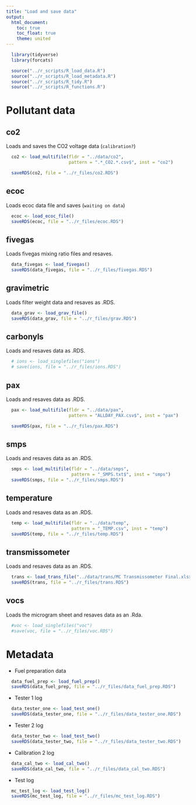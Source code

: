```yaml
---
title: "Load and save data"
output:
  html_document:
    toc: true
    toc_float: true
    theme: united
---
```


```r
  library(tidyverse)
  library(forcats)
```

```r
  source("../r_scripts/R_load_data.R")
  source("../r_scripts/R_load_metadata.R")
  source("../r_scripts/R_tidy.R")
  source("../r_scripts/R_functions.R")
```

# Pollutant data

## co2

Loads and saves the CO2 voltage data (`calibration?`)

```r
  co2 <- load_multifile(fldr = "../data/co2",
                        pattern = ".*_CO2.*.csv$", inst = "co2")

  saveRDS(co2, file = "../r_files/co2.RDS")
```

## ecoc

Loads ecoc data file and saves (`waiting on data`)

```r
  ecoc <- load_ecoc_file()
  saveRDS(ecoc, file = "../r_files/ecoc.RDS")
```  

## fivegas

Loads fivegas mixing ratio files and resaves.

```r
  data_fivegas <- load_fivegas()
  saveRDS(data_fivegas, file = "../r_files/fivegas.RDS")
```

## gravimetric

Loads filter weight data and resaves as .RDS.

```r
  data_grav <- load_grav_file() 
  saveRDS(data_grav, file = "../r_files/grav.RDS")
```

## carbonyls

Loads and resaves data as .RDS.

```r
  # ions <- load_singlefiles("ions")
  # save(ions, file = "../r_files/ions.RDS")
```

## pax

Loads and resaves data as .RDS.

```r
  pax <- load_multifile(fldr = "../data/pax",
                        pattern = "ALLDAY_PAX.csv$", inst = "pax")

  saveRDS(pax, file = "../r_files/pax.RDS")
```

## smps

Loads and resaves data as an .RDS.

```r
  smps <- load_multifile(fldr = "../data/smps",
                         pattern = "_SMPS.txt$", inst = "smps")
  saveRDS(smps, file = "../r_files/smps.RDS")
```

## temperature

Loads and resaves data as an .RDS.

```r
  temp <- load_multifile(fldr = "../data/temp",
                         pattern = "_TEMP.csv", inst = "temp")
  saveRDS(temp, file = "../r_files/temp.RDS")
```

## transmissometer

Loads and resaves data as an .RDS.

```r
  trans <- load_trans_file("../data/trans/MC Transmissometer Final.xlsx")
  saveRDS(trans, file = "../r_files/trans.RDS")
```
 
## vocs

Loads the microgram sheet  and resaves data as an .Rda.
 
```r
  #voc <- load_singlefiles("voc")
  #save(voc, file = "../r_files/voc.RDS")
```

# Metadata

* Fuel preparation data

```r
  data_fuel_prep <- load_fuel_prep()
  saveRDS(data_fuel_prep, file = "../r_files/data_fuel_prep.RDS")
```

* Tester 1 log

```r
  data_tester_one <- load_test_one()
  saveRDS(data_tester_one, file = "../r_files/data_tester_one.RDS")
```

* Tester 2 log

```r
  data_tester_two <- load_test_two()
  saveRDS(data_tester_two, file = "../r_files/data_tester_two.RDS")
```

* Calibration 2 log

```r
  data_cal_two <- load_cal_two()
  saveRDS(data_cal_two, file = "../r_files/data_cal_two.RDS")
```

* Test log

```r
  mc_test_log <- load_test_log()
  saveRDS(mc_test_log, file = "../r_files/mc_test_log.RDS")
```

